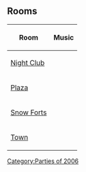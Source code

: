 

==Rooms==
{|class="wikitable" style="margin: 1em auto;"
!Room!!Music
|-
|[[Media:ArtworkRoomsDance15.swf|Night Club]]||{{n/a|?}}
|-
|[[Media:ArtworkRoomsPlaza20.swf|Plaza]]||{{n/a|?}}
|-
|[[Media:ArtworkRoomsForts14.swf|Snow Forts]]||{{n/a|?}}
|-
|[[Media:ArtworkRoomsTown14.swf|Town]]||{{n/a|?}}
|}


{{Parties}}
[[Category:Parties of 2006]]